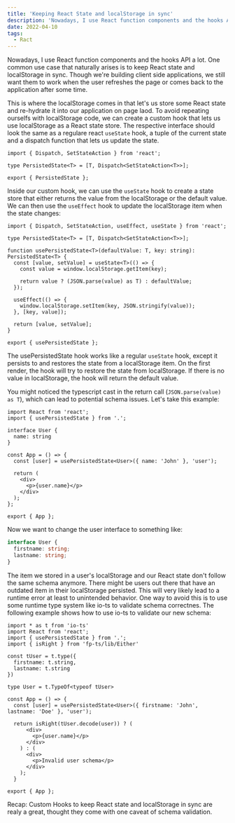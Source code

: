 ```yaml
---
title: 'Keeping React State and localStorage in sync'
description: 'Nowadays, I use React function components and the hooks API a lot. One common use case that naturally arises is to keep React state and localStorage in sync.'
date: 2022-04-10
tags:
  - Ract
---
```


Nowadays, I use React function components and the hooks API a lot. One common use case that naturally arises is to keep React state and localStorage in sync. Though we're building client side applications, we still want them to work when the user refreshes the page or comes back to the application after some time.

This is where the localStorage comes in that let's us store some React state and re-hydrate it into our application on page laod. To avoid repeating ourselfs with localStorage code, we can create a custom hook that lets us use localStorage as a React state store. The respective interface should look the same as a regulare react  `useState` hook, a tuple of the current state and a dispatch function that lets us update the state.

```tsx
import { Dispatch, SetStateAction } from 'react';

type PersistedState<T> = [T, Dispatch<SetStateAction<T>>];

export { PersistedState };
```

Inside our custom hook, we can use the `useState` hook to create a state store that either returns the value from the localStorage or the default value. We can then use the `useEffect` hook to update the localStorage item when the state changes:

```tsx
import { Dispatch, SetStateAction, useEffect, useState } from 'react';

type PersistedState<T> = [T, Dispatch<SetStateAction<T>>];

function usePersistedState<T>(defaultValue: T, key: string): PersistedState<T> {
  const [value, setValue] = useState<T>(() => {
    const value = window.localStorage.getItem(key);

    return value ? (JSON.parse(value) as T) : defaultValue;
  });

  useEffect(() => {
    window.localStorage.setItem(key, JSON.stringify(value));
  }, [key, value]);

  return [value, setValue];
}

export { usePersistedState };
```

The usePersistedState hook works like a regular `useState` hook, except it persists to and restores the state from a localStorage item. On the first render, the hook will try to restore the state from localStorage. If there is no value in localStorage, the hook will return the default value.

You might noticed the typescript cast in the return call (`JSON.parse(value) as T`), which can lead to potential schema issues. Let's take this example:

```tsx
import React from 'react';
import { usePersistedState } from '.';

interface User {
  name: string
}

const App = () => {
  const [user] = usePersistedState<User>({ name: 'John' }, 'user');

  return (
    <div>
      <p>{user.name}</p>
    </div>
  );
};

export { App };
```

Now we want to change the user interface to something like:

```ts
interface User {
  firstname: string;
  lastname: string;
}
```

The item we stored in a user's localStorage and our React state don't follow the same schema anymore. There might be users out there that have an outdated item in their localStorage persisted. This will very likely lead to a runtime error at least to unintended behavior. One way to avoid this is to use some runtime type system like io-ts to validate schema correctnes. The following example shows how to use io-ts to validate our new schema:

```tsx
import * as t from 'io-ts'
import React from 'react';
import { usePersistedState } from '.';
import { isRight } from 'fp-ts/lib/Either'

const tUser = t.type({
  firstname: t.string,
  lastname: t.string
})

type User = t.TypeOf<typeof tUser>

const App = () => {
  const [user] = usePersistedState<User>({ firstname: 'John', lastname: 'Doe' }, 'user');

  return isRight(tUser.decode(user)) ? (
      <div>
        <p>{user.name}</p>
      </div>
    ) : (
      <div>
        <p>Invalid user schema</p>
      </div>
    );
  }

export { App };
```

Recap: Custom Hooks to keep React state and localStorage in sync are realy a great, thought they come with one caveat of schema validation.
